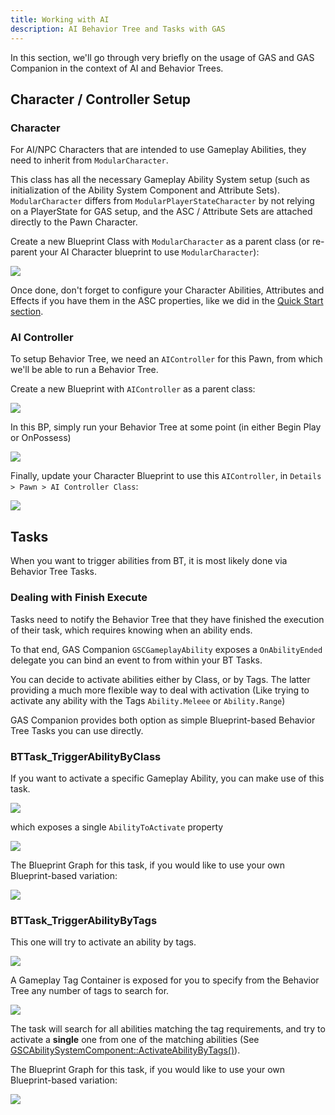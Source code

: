 ```yaml
---
title: Working with AI
description: AI Behavior Tree and Tasks with GAS
---
```


In this section, we'll go through very briefly on the usage of GAS and GAS Companion in the context of AI and Behavior Trees.

## Character / Controller Setup

### Character

For AI/NPC Characters that are intended to use Gameplay Abilities, they need to inherit from `ModularCharacter`.

This class has all the necessary Gameplay Ability System setup (such as initialization of the Ability System Component and Attribute Sets). `ModularCharacter` differs from `ModularPlayerStateCharacter` by not relying on a PlayerState for GAS setup, and the ASC / Attribute Sets are attached directly to the Pawn Character.

Create a new Blueprint Class with `ModularCharacter` as a parent class (or re-parent your AI Character blueprint to use `ModularCharacter`):

<div style="max-width: 600px">

![](create_bp_ai_character.png)

</div>

Once done, don't forget to configure your Character Abilities, Attributes and Effects if you have them in the ASC properties, like we did in the [Quick Start section](/quick-start).

### AI Controller

To setup Behavior Tree, we need an `AIController` for this Pawn, from which we'll be able to run a Behavior Tree.

Create a new Blueprint with `AIController` as a parent class:

![](create-bp-ai-controller.png)

In this BP, simply run your Behavior Tree at some point (in either Begin Play or OnPossess)

![](bp-ai-controller-begin-play.png)

Finally, update your Character Blueprint to use this `AIController`, in `Details > Pawn > AI Controller Class`: 

![](ai-character-details-aicontroller.png)

## Tasks

When you want to trigger abilities from BT, it is most likely done via Behavior Tree Tasks.

### Dealing with Finish Execute

Tasks need to notify the Behavior Tree that they have finished the execution of their task, which requires knowing when an ability ends.

To that end, GAS Companion `GSCGameplayAbility` exposes a `OnAbilityEnded` delegate you can bind an event to from within your BT Tasks.

You can decide to activate abilities either by Class, or by Tags. The latter providing a much more flexible way to deal with activation (Like trying to activate any ability with the Tags `Ability.Meleee` or `Ability.Range`)

GAS Companion provides both option as simple Blueprint-based Behavior Tree Tasks you can use directly.

### BTTask_TriggerAbilityByClass

If you want to activate a specific Gameplay Ability, you can make use of this task.

![](ability-by-class.png)

which exposes a single `AbilityToActivate` property

![](bttask-triggerabilitybyclass-details.png)

The Blueprint Graph for this task, if you would like to use your own Blueprint-based variation:

![](BTTask_TriggerAbilityByClass.png)

### BTTask_TriggerAbilityByTags

This one will try to activate an ability by tags.

![](ability-by-tags.png)

A Gameplay Tag Container is exposed for you to specify from the Behavior Tree any number of tags to search for.

![](ability-by-tags-detail.png)

The task will search for all abilities matching the tag requirements, and try to activate a **single** one from one of the matching abilities (See [GSCAbilitySystemComponent::ActivateAbilityByTags()](/api/gsc-ability-system-component#activateabilitybytags)).

The Blueprint Graph for this task, if you would like to use your own Blueprint-based variation:

![](BTTask_TriggerAbilityByTags.png)
